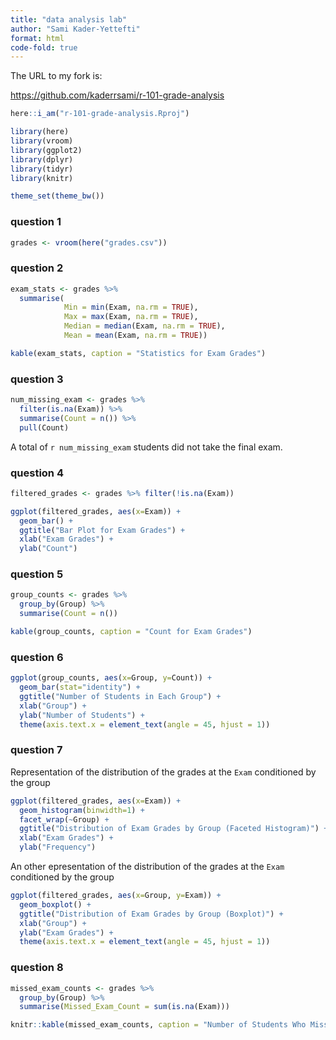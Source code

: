 ```yaml
---
title: "data analysis lab"
author: "Sami Kader-Yettefti"
format: html
code-fold: true
---
```


The URL to my fork is: 

<https://github.com/kaderrsami/r-101-grade-analysis>

```r
here::i_am("r-101-grade-analysis.Rproj")

library(here)
library(vroom)
library(ggplot2)
library(dplyr)
library(tidyr)
library(knitr)

theme_set(theme_bw())
```

### question 1

```r
grades <- vroom(here("grades.csv"))
```

### question 2

```r
exam_stats <- grades %>% 
  summarise(
            Min = min(Exam, na.rm = TRUE),
            Max = max(Exam, na.rm = TRUE),
            Median = median(Exam, na.rm = TRUE),
            Mean = mean(Exam, na.rm = TRUE))
```

```r
kable(exam_stats, caption = "Statistics for Exam Grades")
```

### question 3

```r
num_missing_exam <- grades %>%
  filter(is.na(Exam)) %>%
  summarise(Count = n()) %>%
  pull(Count)
```

A total of `r num_missing_exam` students did not take the final exam.

### question 4

```r
filtered_grades <- grades %>% filter(!is.na(Exam))

ggplot(filtered_grades, aes(x=Exam)) +
  geom_bar() +
  ggtitle("Bar Plot for Exam Grades") +
  xlab("Exam Grades") +
  ylab("Count")
```

### question 5

```r
group_counts <- grades %>%
  group_by(Group) %>%
  summarise(Count = n())
```

```r
kable(group_counts, caption = "Count for Exam Grades")
```

### question 6

```r
ggplot(group_counts, aes(x=Group, y=Count)) +
  geom_bar(stat="identity") +
  ggtitle("Number of Students in Each Group") +
  xlab("Group") +
  ylab("Number of Students") +
  theme(axis.text.x = element_text(angle = 45, hjust = 1))
```

### question 7

Representation of the distribution of the grades at the `Exam` conditioned by the group


```r
ggplot(filtered_grades, aes(x=Exam)) +
  geom_histogram(binwidth=1) +
  facet_wrap(~Group) +
  ggtitle("Distribution of Exam Grades by Group (Faceted Histogram)") +
  xlab("Exam Grades") +
  ylab("Frequency")
```

An other epresentation of the distribution of the grades at the `Exam` conditioned by the group

```r
ggplot(filtered_grades, aes(x=Group, y=Exam)) +
  geom_boxplot() +
  ggtitle("Distribution of Exam Grades by Group (Boxplot)") +
  xlab("Group") +
  ylab("Exam Grades") +
  theme(axis.text.x = element_text(angle = 45, hjust = 1))
```
### question 8

```r
missed_exam_counts <- grades %>%
  group_by(Group) %>%
  summarise(Missed_Exam_Count = sum(is.na(Exam)))
```

```r
knitr::kable(missed_exam_counts, caption = "Number of Students Who Missed the Exam in Each Group")
```
